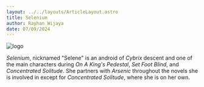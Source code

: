 ```yaml
---
layout: ../../layouts/ArticleLayout.astro
title: Selenium
author: Rayhan Wijaya
date: 07/09/2024
---
```



<Image src={selenium} alt="logo" class="w-32" />

<div class="p-3"></div>

_Selenium_, nicknamed "Selene" is an android of _Cybrix_ descent and one of the
main characters during _On A King's Pedestal_, _Set Foot Blind_, and
_Concentrated Solitude_. She partners with _Arsenic_ throughout the novels she
is involved in except for _Concentrated Solitude_, where she is on her own.
